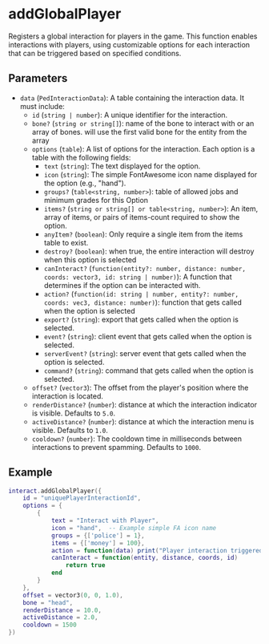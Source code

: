 # addGlobalPlayer

Registers a global interaction for players in the game. This function enables interactions with players, using customizable options for each interaction that can be triggered based on specified conditions.

## Parameters

- `data` (`PedInteractionData`): A table containing the interaction data. It must include:
  - `id` (`string | number`): A unique identifier for the interaction.
  - `bone?` (`string or string[]`): name of the bone to interact with or an array of bones. will use the first valid bone for the entity from the array
  - `options` (`table`): A list of options for the interaction. Each option is a table with the following fields:
    - `text` (`string`): The text displayed for the option.
    - `icon` (`string`): The simple FontAwesome icon name displayed for the option (e.g., "hand").
    - `groups?` (`table<string, number>`): table of allowed jobs and minimum grades for this Option
    - `items?` (`string or string[] or table<string, number>`): An item, array of items, or pairs of items-count required to show the option.
    - `anyItem?` (`boolean`): Only require a single item from the items table to exist.
    - `destroy?` (`boolean`): when true, the entire interaction will destroy when this option is selected
    - `canInteract?` (`function(entity?: number, distance: number, coords: vector3, id: string | number)`): A function that determines if the option can be interacted with.
    - `action?` (`function(id: string | number, entity?: number, coords: vec3, distance: number)`): function that gets called when the option is selected
    - `export?` (`string`): export that gets called when the option is selected.
    - `event?` (`string`): client event that gets called when the option is selected.
    - `serverEvent?` (`string`): server event that gets called when the option is selected.
    - `command?` (`string`): command that gets called when the option is selected.
  - `offset?` (`vector3`): The offset from the player's position where the interaction is located.
  - `renderDistance?` (`number`): distance at which the interaction indicator is visible. Defaults to `5.0`.
  - `activeDistance?` (`number`): distance at which the interaction menu is visible. Defaults to `1.0`.
  - `cooldown?` (`number`): The cooldown time in milliseconds between interactions to prevent spamming. Defaults to `1000`.

## Example

```lua
interact.addGlobalPlayer({
    id = "uniquePlayerInteractionId",
    options = {
        {
            text = "Interact with Player",
            icon = "hand",  -- Example simple FA icon name
            groups = {['police'] = 1},
            items = {['money'] = 100},
            action = function(data) print("Player interaction triggered") end,
            canInteract = function(entity, distance, coords, id)
                return true
            end
        }
    },
    offset = vector3(0, 0, 1.0),
    bone = "head",
    renderDistance = 10.0,
    activeDistance = 2.0,
    cooldown = 1500
})
